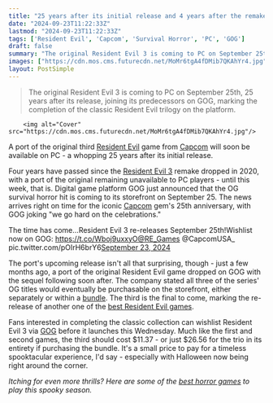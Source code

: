 ```yaml
---
title: "25 years after its initial release and 4 years after the remake, the original Resident Evil 3 is finally coming to PC"
date: "2024-09-23T11:22:33Z"
lastmod: "2024-09-23T11:22:33Z"
tags: ['Resident Evil', 'Capcom', 'Survival Horror', 'PC', 'GOG']
draft: false
summary: "The original Resident Evil 3 is coming to PC on September 25th, 25 years after its release, joining its predecessors on GOG, marking the completion of the classic Resident Evil trilogy on the platform."
images: ["https://cdn.mos.cms.futurecdn.net/MoMr6tgA4fDMib7QKAhYr4.jpg"]
layout: PostSimple
---
```

> The original Resident Evil 3 is coming to PC on September 25th, 25 years after its release, joining its predecessors on GOG, marking the completion of the classic Resident Evil trilogy on the platform.


        <img alt="Cover" src="https://cdn.mos.cms.futurecdn.net/MoMr6tgA4fDMib7QKAhYr4.jpg"/>
        
A port of the original third [<u>Resident Evil</u>](https://www.gamesradar.com/games/survival-horror/resident-evil/) game from [<u>Capcom</u>](https://www.gamesradar.com/tag/capcom/) will soon be available on PC - a whopping 25 years after its initial release.

Four years have passed since the [<u>Resident Evil 3</u>](https://www.gamesradar.com/resident-evil-3/) remake dropped in 2020, with a port of the original remaining unavailable to PC players - until this week, that is. Digital game platform GOG just announced that the OG survival horror hit is coming to its storefront on September 25. The news arrives right on time for the iconic [Capcom](https://www.gamesradar.com/tag/capcom/) gem's 25th anniversary, with GOG joking "we go hard on the celebrations."

The time has come...Resident Evil 3 re-releases September 25th!Wishlist now on GOG: https://t.co/Wboj9uxxyO@RE_Games @CapcomUSA_ pic.twitter.com/pOIrH6brY6[September 23, 2024](https://twitter.com/GOGcom/status/1838126220128457070)

The port's upcoming release isn't all that surprising, though - just a few months ago, a port of the original Resident Evil game dropped on GOG with the sequel following soon after. The company stated all three of the series' OG titles would eventually be purchasable on the storefront, either separately or within a [<u>bundle</u>](https://www.anrdoezrs.net/click-8150600-15554897?sid=grd-us-3869135756493461746&url=https://www.gog.com/en/game/resident_evil_bundle?cjdata=MXxZfDB8WXww&utm_campaign=cj&utm_medium=affiliate&utm_source=cj&r=true). The third is the final to come, marking the re-release of another one of the [<u>best Resident Evil games</u>](https://www.gamesradar.com/best-resident-evil-games/).

Fans interested in completing the classic collection can wishlist Resident Evil 3 via [<u>GOG</u>](https://www.anrdoezrs.net/click-8150600-15554897?sid=grd-us-1201944722665911751&url=https://www.gog.com/en/game/resident_evil_3?utm_campaign=september_24&utm_medium=social&utm_source=twitter&utm_term=EN&r=true) before it launches this Wednesday. Much like the first and second games, the third should cost $11.37 - or just $26.56 for the trio in its entirety if purchasing the bundle. It's a small price to pay for a timeless spooktacular experience, I'd say - especially with Halloween now being right around the corner.

*Itching for even more thrills? Here are some of the *[<u><em>best horror games</em></u>](https://www.gamesradar.com/best-horror-games/)* to play this spooky season.*
        